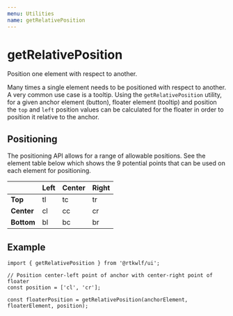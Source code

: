 ```yaml
---
menu: Utilities
name: getRelativePosition
---
```


# getRelativePosition
Position one element with respect to another.

Many times a single element needs to be positioned with respect to another. A very common use case is a tooltip. Using
 the `getRelativePosition` utility, for a given anchor element (button), floater element (tooltip) and position the
  `top` and `left` position values can be calculated for the floater in order to position it relative to the anchor.

## Positioning

The positioning API allows for a range of allowable positions. See the element table below which shows the 9
 potential points that can be used on each element for positioning.

| | Left | Center | Right |
--- | --- | --- | ---
**Top** | tl | tc | tr
**Center** | cl | cc | cr
**Bottom** | bl | bc | br


## Example

```
import { getRelativePosition } from '@rtkwlf/ui';

// Position center-left point of anchor with center-right point of floater
const position = ['cl', 'cr'];

const floaterPosition = getRelativePosition(anchorElement, floaterElement, position);
```



